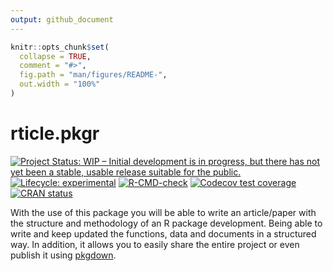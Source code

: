 ```yaml
---
output: github_document
---
```


<!-- README.md is generated from README.Rmd. Please edit that file -->

```r
knitr::opts_chunk$set(
  collapse = TRUE,
  comment = "#>",
  fig.path = "man/figures/README-",
  out.width = "100%"
)
```

# rticle.pkgr

<!-- badges: start -->
[![Project Status: WIP – Initial development is in progress, but there has not yet been a stable, usable release suitable for the public.](https://www.repostatus.org/badges/latest/wip.svg)](https://www.repostatus.org/#wip)
[![Lifecycle: experimental](https://img.shields.io/badge/lifecycle-experimental-orange.svg)](https://lifecycle.r-lib.org/articles/stages.html#experimental)
[![R-CMD-check](https://github.com/adatar-do/rticle.pkgr/workflows/R-CMD-check/badge.svg)](https://github.com/adatar-do/rticle.pkgr/actions)
[![Codecov test coverage](https://codecov.io/gh/adatar-do/rticle.pkgr/branch/main/graph/badge.svg)](https://codecov.io/gh/adatar-do/rticle.pkgr?branch=main)
[![CRAN status](https://www.r-pkg.org/badges/version/rticle.pkgr)](https://CRAN.R-project.org/package=rticle.pkgr)
<!-- badges: end -->

With the use of this package you will be able to write an article/paper with the structure and methodology of an R package development. Being able to  write and keep updated the functions, data and documents in a structured way.  In addition, it allows you to easily share the entire project or even publish it  using [pkgdown](https://pkgdown.r-lib.org/).
